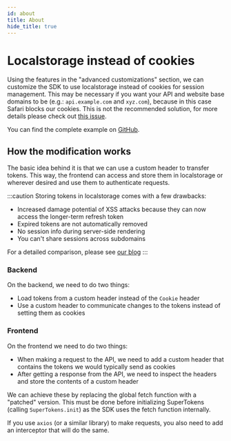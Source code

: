 ```yaml
---
id: about
title: About
hide_title: true
---
```


<!-- COPY DOCS -->
<!-- ./session/advanced-customizations/examples/localstorage/about.mdx -->

# Localstorage instead of cookies

Using the features in the "advanced customizations" section, we can customize the SDK to use localstorage instead of cookies for session management. 
This may be necessary if you want your API and website base domains to be (e.g.: `api.example.com` and `xyz.com`), because in this case Safari blocks our cookies. This is not the recommended solution, for more details please check out [this issue](https://github.com/supertokens/supertokens-core/issues/280).

You can find the complete example on [GitHub](https://github.com/supertokens/supertokens-auth-react/tree/master/examples/with-localstorage).

## How the modification works

The basic idea behind it is that we can use a custom header to transfer tokens. This way, the frontend can access and 
store them in localstorage or wherever desired and use them to authenticate requests.

:::caution
Storing tokens in localstorage comes with a few drawbacks:

-   Increased damage potential of XSS attacks because they can now access the longer-term refresh token
-   Expired tokens are not automatically removed
-   No session info during server-side rendering
-   You can't share sessions across subdomains

For a detailed comparison, please see [our blog](https://supertokens.io/blog/cookies-vs-localstorage-for-sessions-everything-you-need-to-know)
:::

### Backend

On the backend, we need to do two things:
- Load tokens from a custom header instead of the `Cookie` header
- Use a custom header to communicate changes to the tokens instead of setting them as cookies

### Frontend

On the frontend we need to do two things:

-   When making a request to the API, we need to add a custom header that contains the tokens we would typically send as cookies
-   After getting a response from the API, we need to inspect the headers and store the contents of a custom header

We can achieve these by replacing the global fetch function with a "patched" version. This must be done before initializing SuperTokens (calling `SuperTokens.init`) as the SDK uses the fetch function internally.

If you use `axios` (or a similar library) to make requests, you also need to add an interceptor that will do the same.
